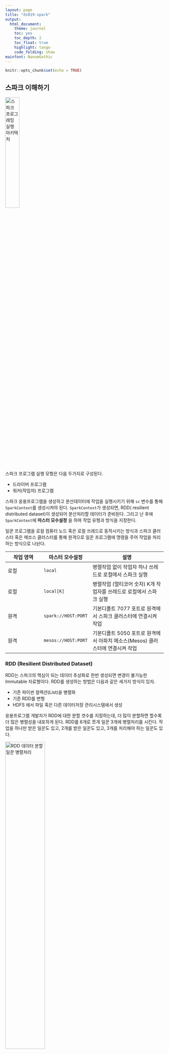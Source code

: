 ```yaml
---
layout: page
title: "ds019-spark"
output:
  html_document: 
    theme: journal
    toc: yes
    toc_depth: 2
    toc_float: true
    highlight: tango
    code_folding: show
mainfont: NanumGothic
---
```



```r
knitr::opts_chunk$set(echo = TRUE)
```

## 스파크 이해하기


<img src="fig/pyspark-app-arch.png" alt="스파크 프로그래밍 실행 아키텍처" width="30%">

스파크 프로그램 실행 모형은 다음 두가지로 구성된다.

* 드라이버 프로그램
* 워커(작업자) 프로그램

스파크 응용프로그램을 생성하고 분산데이터에 작업을 실행시키기 위해 `sc` 변수를 통해 `SparkContext`를 생성시켜야 된다.
`SparkContext`가 생성되면, RDD( resilient distributed dataset)이 생성되어 분산처리할 데이터가 준비된다. 그리고 난 후에 `SparkContext`에 **마스터 모수설정** 을 하여 작업 유형과 방식을 지정한다.

일꾼 프로그램을 로컬 컴퓨터 노드 혹은 로컬 쓰레드로 동작시키는 방식과 스파크 클러스터 혹은 메쏘스 클러스터를 통해 원격으로 일꾼 프로그램에 명령을 주어 작업을 처리하는 방식으로 나뉜다.


|  작업 영역       |  마스터 모수설정  |  설명   |
|------------------|-----------------------|-------------------------------------|
|    로컬      |     `local`           | 병렬작업 없이 작업자 하나 쓰레드로 로컬에서 스파크 실행 |
|    로컬      |     `local[K]`        | 병렬작업 (멀티코어 숫자) K개 작업자를 쓰레드로 로컬에서 스파크 실행 |
|    원격      | `spark://HOST:PORT`   | 기본디폴트 7077 포트로 원격에서 스파크 클러스터에 연결시켜 작업     |
|    원격      | `mesos://HOST:PORT`   | 기본디폴트 5050 포트로 원격에서 아파치 메소스(Mesos) 클러스터에 연결시켜 작업     |

### RDD (Resilient Distributed Dataset)

RDD는 스파크의 핵심이 되는 데이터 추상화로 한번 생성되면 변경이 불가능한 Immutable 자료형이다.
RDD를 생성하는 방법은 다음과 같은 세가지 방식이 있자.

* 기존 파이썬 컬렉션(List)을 병렬화 
* 기존 RDD를 변형 
* HDFS 에서 파일 혹은 다른 데이터저장 관리시스템에서 생성

응용프로그램 개발자가 RDD에 대한 분할 갯수를 지정하는데, 더 많이 분할하면 할수록 더 많은 병렬성을 내포하게 된다.
RDD를 6개로 쪼개 일꾼 3개에 병렬처리를 시킨다. 작업을 하나만 받은 일꾼도 있고, 2개를 받은 일꾼도 있고, 3개를 처리해야 하는 일꾼도 있다.

<img src="fig/rdd-worker-parallelism.png" alt="RDD 데이터 분할 일꾼 병렬처리" width="50%">

RDD에 대한 두가지 연산유형

* **변환(Transformation)** : 지연연산(Lazy)으로 즉시 연산이 실행되지 않는다.
* **동작(Action)** : 동작이 실행될 때 비로소 RDD 변환이 실행된다.

RDD를 캐쉬형태로 메모리 혹은 디스크에 넣고 작업하는 것도 가능하다.

> ### 데이터 구조 분류 {.callout}
>
> * 선스키마를 갖는 정형데이터 : 관계형 데이터베이스
> * 후스키마를 갖는 반정형데이터 : JSON, XML, 주로 `printf`문으로 생성되는 웹로그 등.
> * 스키마가 없는 무정형 데이터 : 일반 텍스트, 미디어 파일
> 
> <img src="fig/data-structure.png" alt="데이터 구조 분류" width="70%">

### RDD vs 데이터프레임

RDD와 데이터프레임 성능을 비교하면, 단순히 RDD를 사용하는 것에 비해 데이터프레임을 사용한 것이 성능이 최대 파있너의 경우 나오는 것이 확인된다. R 데이터프레임도 확인이 되고 있지 않지만 유사할 것으로 판단된다. 

<img src="fig/spark-dataframe-performance.png" alt="RDD vs. 데이터프레임 비교" width="70%">


#### 변환(Transformation)과 동작(Action)

스파크 RDD 변환은 기존 데이터에서 새로운 데이터를 생성시키지만, 바로 새로운 데이터가 생성되는 것이 아니다.
**지연연산(lazy evaluation)** 을 사용해서 기초 데이터에 적용될 변환연산을 기억하고 있고 **동작(Action)** 이 실행될 때 한번에 실행된다. 이런 과정을 통해 스파크가 자동으로 최적화 및 장애나 느리게 작업하는 일꾼을 깔끔하게 처리한다.
어떻게 보면 최종결과값을 생성해내는 방안 혹은 음식조리하는 요리법으로 간주할 수도 있다.

#### 변환(Transformation)

|     변환 작업    |                        상세설명                                             |
|------------------|-----------------------------------------------------------------------------|
|   map(*func*)    | *func* 함수를 통해 인자로 전달하고, 결과로 새로운 분산 데이터셋이 반환된다. |
| filter(*func*)   | *func* 함수를 통해 참으로 선택된 것만 인자로 전달하고, 결과로 새로운 분산 데이터셋이 반환된다. |
| distinct([작업갯수]) | 유일무이한 작업만 선택해서 인자로 전달하고, 결과로 새로운 분산 데이터셋이 반환된다. |
| flatmap(*func*)  | `map`과 유사하지만, 각 입력항목이 0 혹은 그 이상으로 *func* 함수가 단일 항목을 반환하는 것이 아니라 순열을 반환한다. |

~~~ {.python}
# coding: utf-8

# 1. map 예제
>>> rdd = sc.parallelize([1,2,3,4])
>>> rdd.map(lambda x: x*2)
# [1,2,3,4] --> [1,4,9,16]

# 2. filter 예제
>>> rdd.filter(lambda x: x %2 == 0)
# [1,2,3,4] --> [2,4]

# 3. distinct 예제
>>> rdd2 = sc.parallelize([3,5,5,2,1,2,2,3])
>>> rdd2.distinct()
# [3,5,5,2,1,2,2,3] --> [1,2,3,5]
~~~

#### 동작(Action)

|      동작 작업      |                        상세설명                                             |
|---------------------|-----------------------------------------------------------------------------|
|   reduce(*func*)    | *func* 함수를 사용해서 데이터셋 원소를 총합요약. *func* 함수는 인자를 두개 받아 하나를 반환. |
|     take(*n*)       | 첫 *n* 개 원소를 뽑아낸 배열을 생성.                                        |
|     collect()       | 배열로 모든 원소를 뽑아냄, 드라이버 프로그램 메모리가 데이터를 담을 수 있는 사전확인  |
| takeOrdered(*n, key=func*) | *key=func* 에 지정된 방식 혹은 오름차순으로 *n* 개 원소를 추출하여 반환 |


~~~ {.python}
# coding: utf-8

# 1. reduce 예제
>>> rdd = sc.parallelize([1,2,3,4])
>>> rdd.reduce(lambda a, b: a+b)
# 10

# take 예제
>>> rdd.take(3)
# [1,2,3]

# collect 예제
>>> rdd.collect()
# [1,2,3,4]
~~~


### RDD 동작방식

<img src="fig/rdd-work-trigger.png" alt="RDD 데이터 분할 일꾼 병렬처리" width="70%">

RDD 동작방식은 최종 결과를 얻기 위해서 모으기(collect) 동작을 일으키면, 병렬화(parallelize),
여과과정(filter), 매핑(map) 작업이 원 데이터 파일 혹은 리스트에 가해져 RDD에 순차적으로 진행된다.

### 스파크 응용프로그램 생애주기

1. 외부 데이터에서 RDD를 생성하거나 드라이버 프로그램에 컬렉션(리스트)를 병렬화하면서 시작된다.
1. 지연연산으로 앞서 생성된 RDD를 새로운 RDD로 변환시킨다.
1. 재사용하려면 RDD를 **cache()** 함수를 사용한다.
1. 동작(action)을 수행해서 병렬처리 작업을 실행시키고 최종결과를 산출시킨다.

좀더 구체적으로 살펴보면 다음과 같다.

1. 드라이버 프로그램(개발중인 스파크 응용프로그램)이 실행된다.
1. 드라이버 프로그램은 어떤 관리자를 프로그램을 사용할지에 따라 다르지만,
   응용프로그램 마스터가 YARN, Mesos, 스파크 자원관리자가 올라올 때까지 대기한다.
1. 응용프로그램 관리자가 클러스터에 작업을 분배한다. 이때 원격인지 로컬인지, CPU와 메모리 자원이 가용한 컴퓨터 노드, 자원 요구사항 등을 고려한다.
1. 일꾼이 분할된 작업을 수령한다.
1. 일꾼이 작업을 처리하고 처리결과를 파일에 저장한다.
1. 작업이 완료되면 제어권을 다시 드라이버 프로그램에 넘겨주고 다른 작업을 위해 대기한다.


